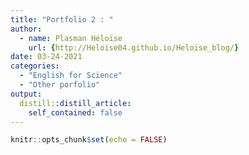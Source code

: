 ```yaml
---
title: "Portfolio 2 : "
author:
  - name: Plasman Héloïse
    url: {http://Heloise04.github.io/Heloise_blog/}
date: 03-24-2021
categories:
  - "English for Science"
  - "Other porfolio"
output: 
  distill::distill_article:
    self_contained: false
---
```


```r
knitr::opts_chunk$set(echo = FALSE)
```
